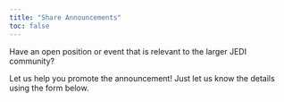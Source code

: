 ```yaml
---
title: "Share Announcements"
toc: false
---
```


Have an open position or event that is relevant to the larger JEDI community? 

Let us help you promote the announcement! Just let us know the details using the form below. 

```{=html}
<script type="text/javascript" src="https://form.jotform.com/jsform/230625164644151"></script>
```
